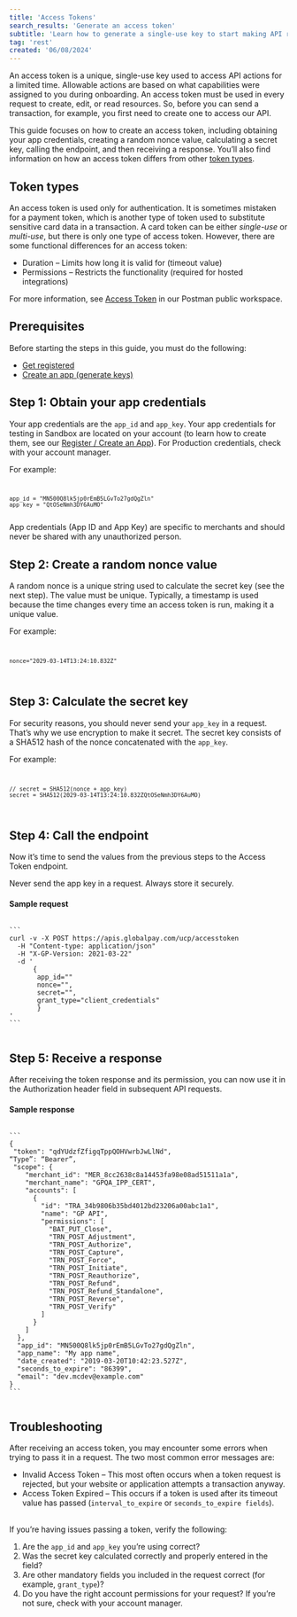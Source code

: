 ```yaml
---
title: 'Access Tokens'
search_results: 'Generate an access token'
subtitle: 'Learn how to generate a single-use key to start making API requests'
tag: 'rest'
created: '06/08/2024'
---
```

An access token is a unique, single-use key used to access API actions for a limited time. Allowable actions are based on what capabilities were assigned to you during onboarding. An access token must be used in every request to create, edit, or read resources. So, before you can send a transaction, for example, you first need to create one to access our API.

This guide focuses on how to create an access token, including obtaining your app credentials, creating a random nonce value, calculating a secret key, calling the endpoint, and then receiving a response. You’ll also find information on how an access token differs from other [token types](#token-types).

## Token types
An access token is used only for authentication. It is sometimes mistaken for a payment token, which is another type of token used to substitute sensitive card data in a transaction. A card token can be either _single-use_ or _multi-use_, but there is only one type of access token. However, there are some functional differences for an access token:

* Duration – Limits how long it is valid for (timeout value)
* Permissions – Restricts the functionality (required for hosted integrations)

For more information, see [Access Token](https://www.postman.com/globalproduct-api/workspace/gp-api-public-workspace/request/12989945-85e01624-21db-4ad2-bdcf-fc32363b991a?action=share&creator=29539958&ctx=documentation) in our Postman public workspace.

## Prerequisites
Before starting the steps in this guide, you must do the following:

* [Get registered](/docs/getting-started/register)
* [Create an app (generate keys)](/docs/getting-started/register#create-an-app-generate-keys)

## Step 1: Obtain your app credentials
Your app credentials are the `app_id` and `app_key`. Your app credentials for testing in Sandbox are located on your account (to learn how to create them, see our [Register / Create an App](/docs/getting-started/register)). For Production credentials, check with your account manager.

For example:
<Code id="JSON" title="JSON" language="JSON" active>
```
app_id = "MN500Q8lk5jp0rEmB5LGvTo27gdQgZln"
app_key = "QtOSeNmh3DY6AuMO"
```
</Code>

<Infobox type="danger">
App credentials (App ID and App Key) are specific to merchants and should never be shared with any unauthorized person.
</Infobox>

## Step 2: Create a random nonce value
A random nonce is a unique string used to calculate the secret key (see the next step). The value must be unique. Typically, a timestamp is used because the time changes every time an access token is run, making it a unique value. 

For example:
<Code id="JSON" title="JSON" language="JSON" active>
```
nonce="2029-03-14T13:24:10.832Z"
```
</Code>

## Step 3: Calculate the secret key 
For security reasons, you should never send your `app_key` in a request. That’s why we use encryption to make it secret. The secret key consists of a SHA512 hash of the nonce concatenated with the `app_key`. 

For example:
<Code id="JSON" title="JSON" language="JSON" active>
```
// secret = SHA512(nonce + app_key)
secret = SHA512(2029-03-14T13:24:10.832ZQtOSeNmh3DY6AuMO) 
```
</Code>

## Step 4: Call the endpoint
Now it’s time to send the values from the previous steps to the Access Token endpoint.

<Infobox type="danger">
 Never send the app key in a request. Always store it securely. 
</Infobox>

#### Sample request
<Code id="JSON" language="JSON" title="JSON" active>
```
curl -v -X POST https://apis.globalpay.com/ucp/accesstoken 
  -H "Content-type: application/json" 
  -H "X-GP-Version: 2021-03-22" 
  -d '
      {
       app_id="<APP_ID>"
       nonce="<NONCE>",
       secret="<SECRET>",
       grant_type="client_credentials"
       }
'
```
 </Code>
  
## Step 5: Receive a response
After receiving the token response and its permission, you can now use it in the Authorization header field in subsequent API requests.

#### Sample response
<Code id="JSON" language="JSON" title="JSON" active>
```
{
 "token": "qdYUdzfZfigqTppQOHVwrbJwLlNd",
“Type”: “Bearer”,
 "scope": {
    "merchant_id": "MER_8cc2638c8a14453fa98e08ad51511a1a",
    "merchant_name": "GPQA_IPP_CERT",
    "accounts": [
      {
        "id": "TRA_34b9806b35bd4012bd23206a00abc1a1",
        "name": "GP API",
        "permissions": [
          "BAT_PUT_Close",
          "TRN_POST_Adjustment",
          "TRN_POST_Authorize",
          "TRN_POST_Capture",
          "TRN_POST_Force",
          "TRN_POST_Initiate",
          "TRN_POST_Reauthorize",
          "TRN_POST_Refund",
          "TRN_POST_Refund_Standalone",
          "TRN_POST_Reverse",
          "TRN_POST_Verify"
        ]
      }
    ]
  },
  "app_id": "MN500Q8lk5jp0rEmB5LGvTo27gdQgZln",
  "app_name": "My app name",
  "date_created": "2019-03-20T10:42:23.527Z",
  "seconds_to_expire": "86399",
  "email": "dev.mcdev@example.com"
}
```
 </Code>
  
  
## Troubleshooting
After receiving an access token, you may encounter some errors when trying to pass it in a request. The two most common error messages are:

* Invalid Access Token – This most often occurs when a token request is rejected, but your website or application attempts a transaction anyway.
* Access Token Expired – This occurs if a token is used after its timeout value has passed (`interval_to_expire` or `seconds_to_expire fields`).
 
<br />
 If you’re having issues passing a token, verify the following:
 
1) Are the `app_id` and `app_key` you’re using correct?
2) Was the secret key calculated correctly and properly entered in the field?
3) Are other mandatory fields you included in the request correct (for example, `grant_type`)?
4) Do you have the right account permissions for your request? If you’re not sure, check with your account manager.
